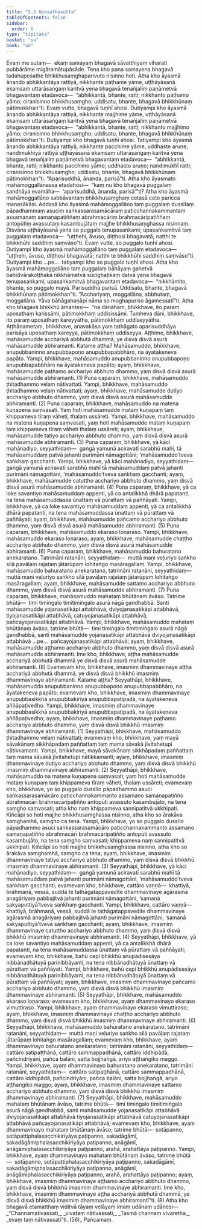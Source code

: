```yaml
---
title: "5.5 Uposathasutta"
tableOfContents: false
sidebar:
  order: 6
type: "tipitaka"
basket: "su"
book: "ud"
---
```



<DynamicBreadcrumb />

<Division number="45" book="ud">

<Paragraph number="383" book="ud">
Evaṃ me sutaṃ—  ekaṃ samayaṃ bhagavā sāvatthiyaṃ viharati pubbārāme migāramātupāsāde. Tena kho pana samayena bhagavā tadahuposathe bhikkhusaṃghaparivuto nisinno hoti.
</Paragraph>

<Paragraph number="384" book="ud">
Atha kho āyasmā ānando abhikkantāya rattiyā, nikkhante paṭhame yāme, uṭṭhāyāsanā ekaṃsaṃ uttarāsaṅgaṃ karitvā yena bhagavā tenañjaliṃ paṇāmetvā bhagavantaṃ etadavoca—  “abhikkantā, bhante, ratti; nikkhanto paṭhamo yāmo; ciranisinno bhikkhusaṃgho; uddisatu, bhante, bhagavā bhikkhūnaṃ pātimokkhan”ti. Evaṃ vutte, bhagavā tuṇhī ahosi.
</Paragraph>

<Paragraph number="385" book="ud">
Dutiyampi kho āyasmā ānando abhikkantāya rattiyā, nikkhante majjhime yāme, uṭṭhāyāsanā ekaṃsaṃ uttarāsaṅgaṃ karitvā yena bhagavā tenañjaliṃ paṇāmetvā bhagavantaṃ etadavoca—  “abhikkantā, bhante, ratti; nikkhanto majjhimo yāmo; ciranisinno bhikkhusaṃgho; uddisatu, bhante, bhagavā bhikkhūnaṃ pātimokkhan”ti. Dutiyampi kho bhagavā tuṇhī ahosi.
</Paragraph>

<Paragraph number="386" book="ud">
Tatiyampi kho āyasmā ānando abhikkantāya rattiyā, nikkhante pacchime yāme, uddhaste aruṇe, nandimukhiyā rattiyā uṭṭhāyāsanā ekaṃsaṃ uttarāsaṅgaṃ karitvā yena bhagavā tenañjaliṃ paṇāmetvā bhagavantaṃ etadavoca—  “abhikkantā, bhante, ratti; nikkhanto pacchimo yāmo; uddhasto aruṇo; nandimukhī ratti; ciranisinno bhikkhusaṃgho; uddisatu, bhante, bhagavā bhikkhūnaṃ pātimokkhan”ti. “Aparisuddhā, ānanda, parisā”ti.
</Paragraph>

<Paragraph number="387" book="ud">
Atha kho āyasmato mahāmoggallānassa etadahosi—  “kaṃ nu kho bhagavā puggalaṃ sandhāya evamāha—  ‘aparisuddhā, ānanda, parisā’”ti? Atha kho āyasmā mahāmoggallāno sabbāvantaṃ bhikkhusaṃghaṃ cetasā ceto paricca manasākāsi. Addasā kho āyasmā mahāmoggallāno taṃ puggalaṃ dussīlaṃ pāpadhammaṃ asuciṃ saṅkassarasamācāraṃ paṭicchannakammantaṃ assamaṇaṃ samaṇapaṭiññaṃ abrahmacāriṃ brahmacāripaṭiññaṃ antopūtiṃ avassutaṃ kasambujātaṃ majjhe bhikkhusaṃghassa nisinnaṃ. Disvāna uṭṭhāyāsanā yena so puggalo tenupasaṅkami; upasaṅkamitvā taṃ puggalaṃ etadavoca—  “uṭṭhehi, āvuso, diṭṭhosi bhagavatā; natthi te bhikkhūhi saddhiṃ saṃvāso”ti. Evaṃ vutte, so puggalo tuṇhī ahosi.
</Paragraph>

<Paragraph number="388" book="ud">
Dutiyampi kho āyasmā mahāmoggallāno taṃ puggalaṃ etadavoca—  “uṭṭhehi, āvuso, diṭṭhosi bhagavatā; natthi te bhikkhūhi saddhiṃ saṃvāso”ti. Dutiyampi kho …pe…  tatiyampi kho so puggalo tuṇhī ahosi.
</Paragraph>

<Paragraph number="389" book="ud">
Atha kho āyasmā mahāmoggallāno taṃ puggalaṃ bāhāyaṃ gahetvā bahidvārakoṭṭhakā nikkhāmetvā sūcighaṭikaṃ datvā yena bhagavā tenupasaṅkami; upasaṅkamitvā bhagavantaṃ etadavoca—  “nikkhāmito, bhante, so puggalo mayā. Parisuddhā parisā. Uddisatu, bhante, bhagavā bhikkhūnaṃ pātimokkhan”ti. “Acchariyaṃ, moggallāna, abbhutaṃ, moggallāna. Yāva bāhāgahaṇāpi nāma so moghapuriso āgamessatī”ti.
</Paragraph>

<Paragraph number="390" book="ud">
Atha kho bhagavā bhikkhū āmantesi—  “na dānāhaṃ, bhikkhave, ito paraṃ uposathaṃ karissāmi, pātimokkhaṃ uddisissāmi. Tumheva dāni, bhikkhave, ito paraṃ uposathaṃ kareyyātha, pātimokkhaṃ uddiseyyātha. Aṭṭhānametaṃ, bhikkhave, anavakāso yaṃ tathāgato aparisuddhāya parisāya uposathaṃ kareyya, pātimokkhaṃ uddiseyya.
</Paragraph>

<Paragraph number="391" book="ud">
Aṭṭhime, bhikkhave, mahāsamudde acchariyā abbhutā dhammā, ye disvā disvā asurā mahāsamudde abhiramanti. Katame aṭṭha?
</Paragraph>

<Paragraph number="392" book="ud">
Mahāsamuddo, bhikkhave, anupubbaninno anupubbapoṇo anupubbapabbhāro, na āyatakeneva papāto. Yampi, bhikkhave, mahāsamuddo anupubbaninno anupubbapoṇo anupubbapabbhāro na āyatakeneva papāto; ayaṃ, bhikkhave, mahāsamudde paṭhamo acchariyo abbhuto dhammo, yaṃ disvā disvā asurā mahāsamudde abhiramanti. (1)
</Paragraph>

<Paragraph number="393" book="ud">
Puna caparaṃ, bhikkhave, mahāsamuddo ṭhitadhammo velaṃ nātivattati. Yampi, bhikkhave, mahāsamuddo ṭhitadhammo velaṃ nātivattati; ayaṃ, bhikkhave, mahāsamudde dutiyo acchariyo abbhuto dhammo, yaṃ disvā disvā asurā mahāsamudde abhiramanti. (2)
</Paragraph>

<Paragraph number="394" book="ud">
Puna caparaṃ, bhikkhave, mahāsamuddo na matena kuṇapena saṃvasati. Yaṃ hoti mahāsamudde mataṃ kuṇapaṃ taṃ khippameva tīraṃ vāheti, thalaṃ ussāreti. Yampi, bhikkhave, mahāsamuddo na matena kuṇapena saṃvasati, yaṃ hoti mahāsamudde mataṃ kuṇapaṃ taṃ khippameva tīraṃ vāheti thalaṃ ussāreti; ayaṃ, bhikkhave, mahāsamudde tatiyo acchariyo abbhuto dhammo, yaṃ disvā disvā asurā mahāsamudde abhiramanti. (3)
</Paragraph>

<Paragraph number="395" book="ud">
Puna caparaṃ, bhikkhave, yā kāci mahānadiyo, seyyathidaṃ—  gaṅgā yamunā aciravatī sarabhū mahī, tā mahāsamuddaṃ patvā jahanti purimāni nāmagottāni; ‘mahāsamuddo’tveva saṅkhaṃ gacchanti. Yampi, bhikkhave, yā kāci mahānadiyo, seyyathidaṃ—  gaṅgā yamunā aciravatī sarabhū mahī tā mahāsamuddaṃ patvā jahanti purimāni nāmagottāni, ‘mahāsamuddo’tveva saṅkhaṃ gacchanti; ayaṃ, bhikkhave, mahāsamudde catuttho acchariyo abbhuto dhammo, yaṃ disvā disvā asurā mahāsamudde abhiramanti. (4)
</Paragraph>

<Paragraph number="396" book="ud">
Puna caparaṃ, bhikkhave, yā ca loke savantiyo mahāsamuddaṃ appenti, yā ca antalikkhā dhārā papatanti, na tena mahāsamuddassa ūnattaṃ vā pūrattaṃ vā paññāyati. Yampi, bhikkhave, yā ca loke savantiyo mahāsamuddaṃ appenti, yā ca antalikkhā dhārā papatanti, na tena mahāsamuddassa ūnattaṃ vā pūrattaṃ vā paññāyati; ayaṃ, bhikkhave, mahāsamudde pañcamo acchariyo abbhuto dhammo, yaṃ disvā disvā asurā mahāsamudde abhiramanti. (5)
</Paragraph>

<Paragraph number="397" book="ud">
Puna caparaṃ, bhikkhave, mahāsamuddo ekaraso loṇaraso. Yampi, bhikkhave, mahāsamuddo ekaraso loṇaraso; ayaṃ, bhikkhave, mahāsamudde chaṭṭho acchariyo abbhuto dhammo, yaṃ disvā disvā asurā mahāsamudde abhiramanti. (6)
</Paragraph>

<Paragraph number="398" book="ud">
Puna caparaṃ, bhikkhave, mahāsamuddo bahuratano anekaratano. Tatrimāni ratanāni, seyyathidaṃ—  muttā maṇi veḷuriyo saṅkho silā pavāḷaṃ rajataṃ jātarūpaṃ lohitaṅgo masāragallaṃ. Yampi, bhikkhave, mahāsamuddo bahuratano anekaratano, tatrimāni ratanāni, seyyathidaṃ—  muttā maṇi veḷuriyo saṅkho silā pavāḷaṃ rajataṃ jātarūpaṃ lohitaṅgo masāragallaṃ; ayaṃ, bhikkhave, mahāsamudde sattamo acchariyo abbhuto dhammo, yaṃ disvā disvā asurā mahāsamudde abhiramanti. (7)
</Paragraph>

<Paragraph number="399" book="ud">
Puna caparaṃ, bhikkhave, mahāsamuddo mahataṃ bhūtānaṃ āvāso. Tatrime bhūtā—  timi timiṅgalo timitimiṅgalo asurā nāgā gandhabbā. Santi mahāsamudde yojanasatikāpi attabhāvā, dviyojanasatikāpi attabhāvā, tiyojanasatikāpi attabhāvā, catuyojanasatikāpi attabhāvā, pañcayojanasatikāpi attabhāvā. Yampi, bhikkhave, mahāsamuddo mahataṃ bhūtānaṃ āvāso, tatrime bhūtā—  timi timiṅgalo timitimiṅgalo asurā nāgā gandhabbā, santi mahāsamudde yojanasatikāpi attabhāvā dviyojanasatikāpi attabhāvā …pe…  pañcayojanasatikāpi attabhāvā; ayaṃ, bhikkhave, mahāsamudde aṭṭhamo acchariyo abbhuto dhammo, yaṃ disvā disvā asurā mahāsamudde abhiramanti. Ime kho, bhikkhave, aṭṭha mahāsamudde acchariyā abbhutā dhammā ye disvā disvā asurā mahāsamudde abhiramanti. (8)
</Paragraph>

<Paragraph number="400" book="ud">
Evamevaṃ kho, bhikkhave, imasmiṃ dhammavinaye aṭṭha acchariyā abbhutā dhammā, ye disvā disvā bhikkhū imasmiṃ dhammavinaye abhiramanti. Katame aṭṭha?
</Paragraph>

<Paragraph number="401" book="ud">
Seyyathāpi, bhikkhave, mahāsamuddo anupubbaninno anupubbapoṇo anupubbapabbhāro, na āyatakeneva papāto; evamevaṃ kho, bhikkhave, imasmiṃ dhammavinaye anupubbasikkhā anupubbakiriyā anupubbapaṭipadā, na āyatakeneva aññāpaṭivedho. Yampi, bhikkhave, imasmiṃ dhammavinaye anupubbasikkhā anupubbakiriyā anupubbapaṭipadā, na āyatakeneva aññāpaṭivedho; ayaṃ, bhikkhave, imasmiṃ dhammavinaye paṭhamo acchariyo abbhuto dhammo, yaṃ disvā disvā bhikkhū imasmiṃ dhammavinaye abhiramanti. (1)
</Paragraph>

<Paragraph number="402" book="ud">
Seyyathāpi, bhikkhave, mahāsamuddo ṭhitadhammo velaṃ nātivattati; evamevaṃ kho, bhikkhave, yaṃ mayā sāvakānaṃ sikkhāpadaṃ paññattaṃ taṃ mama sāvakā jīvitahetupi nātikkamanti. Yampi, bhikkhave, mayā sāvakānaṃ sikkhāpadaṃ paññattaṃ taṃ mama sāvakā jīvitahetupi nātikkamanti; ayaṃ, bhikkhave, imasmiṃ dhammavinaye dutiyo acchariyo abbhuto dhammo, yaṃ disvā disvā bhikkhū imasmiṃ dhammavinaye abhiramanti. (2)
</Paragraph>

<Paragraph number="403" book="ud">
Seyyathāpi, bhikkhave, mahāsamuddo na matena kuṇapena saṃvasati; yaṃ hoti mahāsamudde mataṃ kuṇapaṃ taṃ khippameva tīraṃ vāheti, thalaṃ ussāreti; evamevaṃ kho, bhikkhave, yo so puggalo dussīlo pāpadhammo asuci saṅkassarasamācāro paṭicchannakammanto assamaṇo samaṇapaṭiñño abrahmacārī brahmacāripaṭiñño antopūti avassuto kasambujāto, na tena saṃgho saṃvasati; atha kho naṃ khippameva sannipatitvā ukkhipati. Kiñcāpi so hoti majjhe bhikkhusaṃghassa nisinno, atha kho so ārakāva saṃghamhā, saṃgho ca tena. Yampi, bhikkhave, yo so puggalo dussīlo pāpadhammo asuci saṅkassarasamācāro paṭicchannakammanto assamaṇo samaṇapaṭiñño abrahmacārī brahmacāripaṭiñño antopūti avassuto kasambujāto, na tena saṃgho saṃvasati; khippameva naṃ sannipatitvā ukkhipati. Kiñcāpi so hoti majjhe bhikkhusaṃghassa nisinno, atha kho so ārakāva saṃghamhā, saṃgho ca tena; ayaṃ, bhikkhave, imasmiṃ dhammavinaye tatiyo acchariyo abbhuto dhammo, yaṃ disvā disvā bhikkhū imasmiṃ dhammavinaye abhiramanti. (3)
</Paragraph>

<Paragraph number="404" book="ud">
Seyyathāpi, bhikkhave, yā kāci mahānadiyo, seyyathidaṃ—  gaṅgā yamunā aciravatī sarabhū mahī tā mahāsamuddaṃ patvā jahanti purimāni nāmagottāni, ‘mahāsamuddo’tveva saṅkhaṃ gacchanti; evamevaṃ kho, bhikkhave, cattāro vaṇṇā—  khattiyā, brāhmaṇā, vessā, suddā te tathāgatappavedite dhammavinaye agārasmā anagāriyaṃ pabbajitvā jahanti purimāni nāmagottāni, ‘samaṇā sakyaputtiyā’tveva saṅkhaṃ gacchanti. Yampi, bhikkhave, cattāro vaṇṇā—  khattiyā, brāhmaṇā, vessā, suddā te tathāgatappavedite dhammavinaye agārasmā anagāriyaṃ pabbajitvā jahanti purimāni nāmagottāni, ‘samaṇā sakyaputtiyā’tveva saṅkhaṃ gacchanti; ayaṃ, bhikkhave, imasmiṃ dhammavinaye catuttho acchariyo abbhuto dhammo, yaṃ disvā disvā bhikkhū imasmiṃ dhammavinaye abhiramanti. (4)
</Paragraph>

<Paragraph number="405" book="ud">
Seyyathāpi, bhikkhave, yā ca loke savantiyo mahāsamuddaṃ appenti, yā ca antalikkhā dhārā papatanti, na tena mahāsamuddassa ūnattaṃ vā pūrattaṃ vā paññāyati; evamevaṃ kho, bhikkhave, bahū cepi bhikkhū anupādisesāya nibbānadhātuyā parinibbāyanti, na tena nibbānadhātuyā ūnattaṃ vā pūrattaṃ vā paññāyati. Yampi, bhikkhave, bahū cepi bhikkhū anupādisesāya nibbānadhātuyā parinibbāyanti, na tena nibbānadhātuyā ūnattaṃ vā pūrattaṃ vā paññāyati; ayaṃ, bhikkhave, imasmiṃ dhammavinaye pañcamo acchariyo abbhuto dhammo, yaṃ disvā disvā bhikkhū imasmiṃ dhammavinaye abhiramanti. (5)
</Paragraph>

<Paragraph number="406" book="ud">
Seyyathāpi, bhikkhave, mahāsamuddo ekaraso loṇaraso; evamevaṃ kho, bhikkhave, ayaṃ dhammavinayo ekaraso vimuttiraso. Yampi, bhikkhave, ayaṃ dhammavinayo ekaraso vimuttiraso; ayaṃ, bhikkhave, imasmiṃ dhammavinaye chaṭṭho acchariyo abbhuto dhammo, yaṃ disvā disvā bhikkhū imasmiṃ dhammavinaye abhiramanti. (6)
</Paragraph>

<Paragraph number="407" book="ud">
Seyyathāpi, bhikkhave, mahāsamuddo bahuratano anekaratano, tatrimāni ratanāni, seyyathidaṃ—  muttā maṇi veḷuriyo saṅkho silā pavāḷaṃ rajataṃ jātarūpaṃ lohitaṅgo masāragallaṃ; evamevaṃ kho, bhikkhave, ayaṃ dhammavinayo bahuratano anekaratano; tatrimāni ratanāni, seyyathidaṃ—  cattāro satipaṭṭhānā, cattāro sammappadhānā, cattāro iddhipādā, pañcindriyāni, pañca balāni, satta bojjhaṅgā, ariyo aṭṭhaṅgiko maggo. Yampi, bhikkhave, ayaṃ dhammavinayo bahuratano anekaratano, tatrimāni ratanāni, seyyathidaṃ—  cattāro satipaṭṭhānā, cattāro sammappadhānā, cattāro iddhipādā, pañcindriyāni, pañca balāni, satta bojjhaṅgā, ariyo aṭṭhaṅgiko maggo; ayaṃ, bhikkhave, imasmiṃ dhammavinaye sattamo acchariyo abbhuto dhammo, yaṃ disvā disvā bhikkhū imasmiṃ dhammavinaye abhiramanti. (7)
</Paragraph>

<Paragraph number="408" book="ud">
Seyyathāpi, bhikkhave, mahāsamuddo mahataṃ bhūtānaṃ āvāso, tatrime bhūtā—  timi timiṅgalo timitimiṅgalo asurā nāgā gandhabbā, santi mahāsamudde yojanasatikāpi attabhāvā dviyojanasatikāpi attabhāvā tiyojanasatikāpi attabhāvā catuyojanasatikāpi attabhāvā pañcayojanasatikāpi attabhāvā; evamevaṃ kho, bhikkhave, ayaṃ dhammavinayo mahataṃ bhūtānaṃ āvāso; tatrime bhūtā—  sotāpanno, sotāpattiphalasacchikiriyāya paṭipanno, sakadāgāmī, sakadāgāmiphalasacchikiriyāya paṭipanno, anāgāmī, anāgāmiphalasacchikiriyāya paṭipanno, arahā, arahattāya paṭipanno. Yampi, bhikkhave, ayaṃ dhammavinayo mahataṃ bhūtānaṃ āvāso, tatrime bhūtā—  sotāpanno, sotāpattiphalasacchikiriyāya paṭipanno, sakadāgāmī, sakadāgāmiphalasacchikiriyāya paṭipanno, anāgāmī, anāgāmiphalasacchikiriyāya paṭipanno, arahā, arahattāya paṭipanno; ayaṃ, bhikkhave, imasmiṃ dhammavinaye aṭṭhamo acchariyo abbhuto dhammo, yaṃ disvā disvā bhikkhū imasmiṃ dhammavinaye abhiramanti. Ime kho, bhikkhave, imasmiṃ dhammavinaye aṭṭha acchariyā abbhutā dhammā, ye disvā disvā bhikkhū imasmiṃ dhammavinaye abhiramantī”ti. (8)
</Paragraph>

<Paragraph number="409" book="ud">
Atha kho bhagavā etamatthaṃ viditvā tāyaṃ velāyaṃ imaṃ udānaṃ udānesi—
</Paragraph>

<Paragraph number="410" type="verses" book="ud">
_“Channamativassati,_  
_vivaṭaṃ nātivassati;_  
_Tasmā channaṃ vivaretha,_  
_evaṃ taṃ nātivassatī”ti. (56)_  


</Paragraph>
</Division>

<Paragraph number="411" type="center" book="ud">
Pañcamaṃ.
</Paragraph>